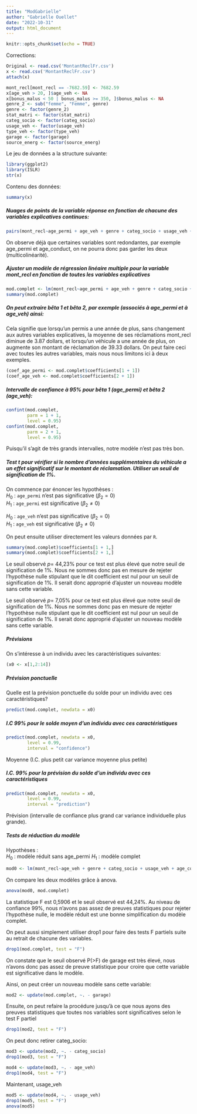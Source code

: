 ```yaml
---
title: "ModGabrielle"
author: "Gabrielle Ouellet"
date: "2022-10-31"
output: html_document
---
```


```r
knitr::opts_chunk$set(echo = TRUE)
```

Corrections:
```r
Original <- read.csv('MontantReclFr.csv')
x <- read.csv('MontantReclFr.csv')
attach(x)

mont_recl[mont_recl == -7682.59] <- 7682.59
x[age_veh > 20, ]$age_veh <- NA
x[bonus_malus < 50 | bonus_malus >= 350, ]$bonus_malus <- NA
genre_2 <- sub("femme", "Femme", genre)
genre <- factor(genre_2)
stat_matri <- factor(stat_matri)
categ_socio <- factor(categ_socio)
usage_veh <- factor(usage_veh)
type_veh <- factor(type_veh)
garage <- factor(garage)
source_energ <- factor(source_energ)
```
Le jeu de données a la structure suivante:
```r
library(ggplot2)
library(ISLR)
str(x)
```
Contenu des données:
```r
summary(x)
```

##### Nuages de points de la variable réponse en fonction de chacune des variables explicatives continues:
```r
pairs(mont_recl~age_permi + age_veh + genre + categ_socio + usage_veh + age_conduct + type_veh + bonus_malus + garage + source_energ + I(log(valeur_veh)))
```

On observe déjà que certaines variables sont redondantes, par exemple age_permi et age_conduct, on ne pourra donc pas garder les deux (multicolinéarité).

##### Ajuster un modèle de régression linéaire multiple pour la variable mont_recl en fonction de toutes les variables explicatives
```r
mod.complet <- lm(mont_recl~age_permi + age_veh + genre + categ_socio + usage_veh + age_conduct + type_veh + bonus_malus + garage + source_energ + I(log(valeur_veh)))
summary(mod.complet)
```

##### On peut extraire bêta 1 et bêta 2, par exemple (associés à age_permi et à age_veh) ainsi:
Cela signifie que lorsqu’un permis a une année de plus, sans changement aux autres variables explicatives, la moyenne de ses réclamations mont_recl diminue de 3.87 dollars, et lorsqu'un véhicule a une année de plus, on augmente son montant de réclamation de 39.33 dollars. On peut faire ceci avec toutes les autres variables, mais nous nous limitons ici à deux exemples.
```r
(coef_age_permi <- mod.complet$coefficients[1 + 1])
(coef_age_veh <- mod.complet$coefficients[2 + 1])
```

##### Intervalle de confiance à 95% pour bêta 1 (age_permi) et bêta 2 (age_veh):
```r
confint(mod.complet, 
        parm = 1 + 1,
        level = 0.95)
confint(mod.complet, 
        parm = 2 + 1,
        level = 0.95)
```
Puisqu'il s'agit de très grands intervalles, notre modèle n'est pas très bon.


##### Test t pour vérifier si le nombre d'années supplémentaires du véhicule a un effet significatif sur le montant de réclamation. Utiliser un seuil de signification de 1%.

On commence par énoncer les hypothèses : <br/>
$H_0$ : `age_permi` n'est pas significative $(\beta_{2} = 0)$ <br/>
$H_1$ : `age_permi` est significative $(\beta_{2} \ne 0)$ <br/>

$H_0$ : `age_veh` n'est pas significative $(\beta_{2} = 0)$ <br/>
$H_1$ : `age_veh` est significative $(\beta_{2} \ne 0)$ <br/>

On peut ensuite utiliser directement les valeurs données par `R`.

```r
summary(mod.complet)$coefficients[1 + 1,]
summary(mod.complet)$coefficients[2 + 1,]
```

Le seuil observé $p=$ 44,23\% pour ce test est plus élevé que notre seuil de signification de 1\%. Nous ne sommes donc pas en mesure de rejeter l'hypothèse nulle stipulant que le dit coefficient est nul pour un seuil de signification de 1\%. Il serait donc approprié d'ajuster un nouveau modèle sans cette variable.

Le seuil observé $p=$ 7,05\% pour ce test est plus élevé que notre seuil de signification de 1\%. Nous ne sommes donc pas en mesure de rejeter l'hypothèse nulle stipulant que le dit coefficient est nul pour un seuil de signification de 1\%. Il serait donc approprié d'ajuster un nouveau modèle sans cette variable.


##### Prévisions
On s'intéresse à un individu avec les caractéristiques suivantes:
```r
(x0 <- x[1,2:14])
```

##### Prévision ponctuelle
Quelle est la prévision ponctuelle du solde pour un individu avec ces caractéristiques?
```r
predict(mod.complet, newdata = x0)
```


##### I.C 99% pour le solde moyen d’un individu avec ces caractéristiques

```r
predict(mod.complet, newdata = x0,
        level = 0.99,
        interval = "confidence")
```

Moyenne (I.C. plus petit car variance moyenne plus petite)


##### I.C. 99% pour la prévision du solde d’un individu avec ces  caractéristiques
```r
predict(mod.complet, newdata = x0,
        level = 0.99,
        interval = "prediction")
```

Prévision (intervalle de confiance plus grand car variance individuelle plus grande).


##### Tests de réduction du modèle
Hypothèses : <br/>
$H_0$ :  modèle réduit sans age_permi
$H_1$ : modèle complet

```r
mod0 <- lm(mont_recl~age_veh + genre + categ_socio + usage_veh + age_conduct + type_veh + bonus_malus + garage + source_energ + I(log(valeur_veh)))
```

On compare les deux modèles grâce à anova.
```r
anova(mod0, mod.complet)
```
La statistique F est 0,5906 et le seuil observé est 44,24%.
Au niveau de confiance 99%, nous n’avons pas assez de preuves statistiques pour rejeter l’hypothèse nulle, le modèle réduit est une bonne simplification du modèle complet.

On peut aussi simplement utiliser drop1 pour faire des tests F partiels suite au retrait de chacune des variables.

```r
drop1(mod.complet, test = "F")
```
On constate que le seuil observé P(>F) de garage est très élevé, nous n’avons donc pas assez de preuve statistique pour croire que cette variable est significative dans le modèle.

Ainsi, on peut créer un nouveau modèle sans cette variable:
```r
mod2 <- update(mod.complet, ~. - garage)
```

Ensuite, on peut refaire la procédure jusqu’à ce que nous ayons des preuves statistiques que toutes nos variables sont significatives selon le test F partiel
```r
drop1(mod2, test = "F")
```

On peut donc retirer categ_socio:
```r
mod3 <- update(mod2, ~. - categ_socio)
drop1(mod3, test = "F")
```

```r
mod4 <- update(mod3, ~. - age_veh)
drop1(mod4, test = "F")
```

Maintenant, usage_veh
```r
mod5 <- update(mod4, ~. - usage_veh)
drop1(mod5, test = "F")
anova(mod5)
```
